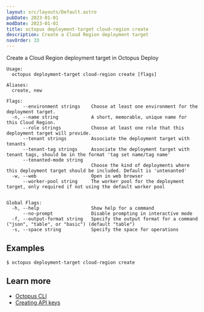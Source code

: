 ```yaml
---
layout: src/layouts/Default.astro
pubDate: 2023-01-01
modDate: 2023-01-01
title: octopus deployment-target cloud-region create
description: Create a Cloud Region deployment target
navOrder: 33
---
```


Create a Cloud Region deployment target in Octopus Deploy

```
Usage:
  octopus deployment-target cloud-region create [flags]

Aliases:
  create, new

Flags:
      --environment strings    Choose at least one environment for the deployment target.
  -n, --name string            A short, memorable, unique name for this Cloud Region.
      --role strings           Choose at least one role that this deployment target will provide.
      --tenant strings         Associate the deployment target with tenants
      --tenant-tag strings     Associate the deployment target with tenant tags, should be in the format 'tag set name/tag name'
      --tenanted-mode string   
                               Choose the kind of deployments where this deployment target should be included. Default is 'untenanted'
  -w, --web                    Open in web browser
      --worker-pool string     The worker pool for the deployment target, only required if not using the default worker pool


Global Flags:
  -h, --help                   Show help for a command
      --no-prompt              Disable prompting in interactive mode
  -f, --output-format string   Specify the output format for a command ("json", "table", or "basic") (default "table")
  -s, --space string           Specify the space for operations

```

## Examples

<SamplesInstance />

```
$ octopus deployment-target cloud-region create
```

## Learn more

- [Octopus CLI](/docs/octopus-rest-api/cli)
- [Creating API keys](/docs/octopus-rest-api/how-to-create-an-api-key)